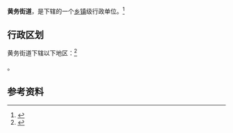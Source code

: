 {{中国乡级行政区|37/06/02/009/000}}

'''黄务街道'''，是{{PRC admin/fullname|37/06/02/009/000|3}}下辖的一个[[乡镇|乡镇]]级行政单位。<ref>{{PRC admin/ref sgc|{{PRC admin/parent|37/06/02/009/000}}}}</ref>

== 行政区划 ==

黄务街道下辖以下地区：<ref>{{PRC admin/ref sgc|37/06/02/009/000}}</ref>

{{PRC admin/children|37/06/02/009/000}}。

== 参考资料 ==

{{reflist}}

{{行政区划小作品}}
{{PRC admin/navcat|37/06/02/009/000}}